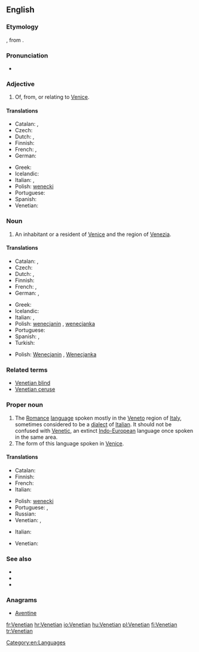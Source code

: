 ==English==

===Etymology===
{{suffix|Venetia|an}}, from {{etyl|la}} {{term|Venetia|lang=la||Venice}}.

===Pronunciation===
* {{rhymes|iːʃən}}
{{rfp|lang=en}}

===Adjective===
{{en-adj|-}}

# Of, from, or relating to [[Venice]].

====Translations====
{{trans-top|relating to Venice}}
* Catalan: {{t-|ca|venecià|m}}, {{t-|ca|veneciana|f}}
* Czech: {{t+|cs|benátský|m}}
* Dutch: {{t+|nl|Venetiaans}}, {{t+|nl|Venetiaanse}}
* Finnish: {{t-|fi|venetsialainen}}
* French: {{t+|fr|vénitien|m}}, {{t+|fr|vénitienne|f}}
* German: {{t+|de|venezianisch}}
{{trans-mid}}
* Greek: {{t+|el|βενετσιάνικος|tr=venetsiánikos}}
* Icelandic: {{t-|is|feneyskur}}
* Italian: {{t+|it|veneziano|m}}, {{t+|it|veneziana|f}}
* Polish: [[wenecki]] {{m}}
* Portuguese: {{t+|pt|veneziano|m}}
* Spanish: {{t+|es|veneciano}}
* Venetian: {{tø|vec|venessian|m}}
{{trans-bottom}}

===Noun===
{{en-noun}}

# An inhabitant or a resident of [[Venice]] and the region of [[Venezia]].

====Translations====
{{trans-top|inhabitant of Venice (city)}}
* Catalan: {{t-|ca|venecià|m}}, {{t-|ca|veneciana|f}}
* Czech: {{t-|cs|Benátčan|m}}
* Dutch: {{t-|nl|Venetiaan|m}}, {{t+|nl|Venetiaanse|f}}
* Finnish: {{t-|fi|venetsialainen}}
* French: {{t+|fr|vénitien|m}}, {{t+|fr|vénitienne|f}}
* German: {{t+|de|Venezianer|m}}, {{t+|de|Venezianerin|f}}
{{trans-mid}}
* Greek: {{t-|el|Βενετσιάνος|m|tr=Venetsiános}}
* Icelandic: {{t-|is|Feneyingur|m}}
* Italian: {{t+|it|veneziano|m}}, {{t+|it|veneziana|f}}
* Polish: [[wenecjanin]] {{m}}, [[wenecjanka]] {{f}}
* Portuguese: {{t+|pt|veneziano|m}}
* Spanish: {{t+|es|veneciano|m}}, {{t+|es|veneciana|f}}
* Turkish: {{t-|tr|Venedikli}}
{{trans-bottom}}

{{trans-top|inhabitant of Venice (region)}}
{{trans-mid}}
* Polish: [[Wenecjanin]] {{m}}, [[Wenecjanka]] {{f}}
{{trans-bottom}}

===Related terms===
* [[Venetian blind]]
* [[Venetian ceruse]]

===Proper noun===
{{en-proper noun}}
{{wikipedia|Venetian language}}

# The [[Romance]] [[language]] spoken mostly in the [[Veneto]] region of [[Italy]], sometimes considered to be a [[dialect]] of [[Italian]]. It should not be confused with [[Venetic]], an extinct [[Indo-European]] language once spoken in the same area.
# The form of this language spoken in [[Venice]].

====Translations====
{{trans-top|Romance language}}
* Catalan: {{t-|ca|venecià|m}}
* Finnish: {{t+|fi|venetsia}}
* French: {{t+|fr|vénitien|m}}
* Italian: {{t+|it|veneto|m}}
{{trans-mid}}
* Polish: [[wenecki]] {{m}}
* Portuguese: {{t+|pt|vêneto|m}}, {{t+|pt|veneziano|m}}
* Russian: {{t+|ru|венетский|tr=venetskij|sc=Cyrl}}
* Venetian: {{tø|vec|vèneto|m|xs=Venetian}}, {{tø|vec|łéngua vèneta|f|xs=Venetian}}
{{trans-bottom}}

{{trans-top|form spoken in Venice}}
* Italian: {{t+|it|veneziano|m}}
{{trans-mid}}
* Venetian: {{tø|vec|venesian|xs=Venetian}}
{{trans-bottom}}

===See also===
* {{langcat}}
* {{pedialite|Venetian language}}
* {{ISO 639|link=Linguist List||lang=Venetic|code=vec}}

===Anagrams===
* [[Aventine#English|Aventine]]

[[Category:en:Languages]]

[[fr:Venetian]]
[[hr:Venetian]]
[[io:Venetian]]
[[hu:Venetian]]
[[pl:Venetian]]
[[fi:Venetian]]
[[tr:Venetian]]